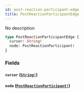 ```yaml
---
id: post-reaction-participant-edge
title: PostReactionParticipantEdge
---
```


No description

```graphql
type PostReactionParticipantEdge {
  cursor: String!
  node: PostReactionParticipant!
}
```

### Fields

#### `cursor` ([`String!`](/docs/graphql/scalars/string))

#### `node` ([`PostReactionParticipant!`](/docs/graphql/objects/post-reaction-participant))
